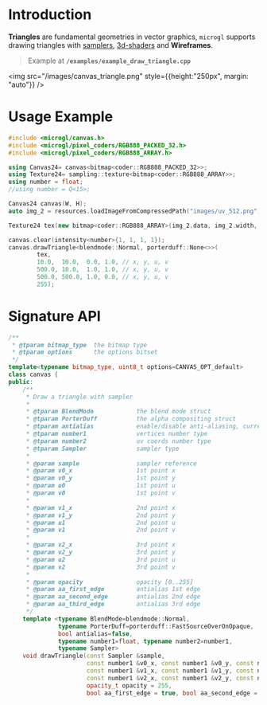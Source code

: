 # Introduction

**Triangles** are fundamental geometries in vector graphics, `microgl` supports drawing
triangles with [samplers](/docs/concepts/samplers), [3d-shaders](/docs/drawing/3d) and **Wireframes**.

> Example at **`/examples/example_draw_triangle.cpp`**

<img src="/images/canvas_triangle.png" style={{height:"250px", margin: "auto"}} />

# Usage Example

```cpp
#include <microgl/canvas.h>
#include <microgl/pixel_coders/RGB888_PACKED_32.h>
#include <microgl/pixel_coders/RGB888_ARRAY.h>

using Canvas24= canvas<bitmap<coder::RGB888_PACKED_32>>;
using Texture24= sampling::texture<bitmap<coder::RGB888_ARRAY>>;
using number = float;
//using number = Q<15>;

Canvas24 canvas(W, H);
auto img_2 = resources.loadImageFromCompressedPath("images/uv_512.png");

Texture24 tex(new bitmap<coder::RGB888_ARRAY>(img_2.data, img_2.width, img_2.height));

canvas.clear(intensity<number>{1, 1, 1, 1});
canvas.drawTriangle<blendmode::Normal, porterduff::None<>>(
        tex,
        10.0,  10.0,  0.0, 1.0, // x, y, u, v
        500.0, 10.0,  1.0, 1.0, // x, y, u, v
        500.0, 500.0, 1.0, 0.0, // x, y, u, v
        255);

```

# Signature API

```cpp
/**
 * @tparam bitmap_type  the bitmap type
 * @tparam options      the options bitset
 */
template<typename bitmap_type, uint8_t options=CANVAS_OPT_default>
class canvas {
public:
    /**
     * Draw a triangle with sampler
     *
     * @tparam BlendMode            the blend mode struct
     * @tparam PorterDuff           the alpha compositing struct
     * @tparam antialias            enable/disable anti-aliasing, currently NOT supported
     * @tparam number1              vertices number type
     * @tparam number2              uv coords number type
     * @tparam Sampler              sampler type
     *
     * @param sample                sampler reference
     * @param v0_x                  1st point x
     * @param v0_y                  1st point y
     * @param u0                    1st point u
     * @param v0                    1st point v
     *
     * @param v1_x                  2nd point x
     * @param v1_y                  2nd point y
     * @param u1                    2nd point u
     * @param v1                    2nd point v
     *
     * @param v2_x                  3rd point x
     * @param v2_y                  3rd point y
     * @param u2                    3rd point u
     * @param v2                    3rd point v
     *
     * @param opacity               opacity [0..255]
     * @param aa_first_edge         antialias 1st edge
     * @param aa_second_edge        antialias 2nd edge
     * @param aa_third_edge         antialias 3rd edge
     */
    template <typename BlendMode=blendmode::Normal,
              typename PorterDuff=porterduff::FastSourceOverOnOpaque,
              bool antialias=false, 
              typename number1=float, typename number2=number1, 
              typename Sampler>
    void drawTriangle(const Sampler &sample,
                      const number1 &v0_x, const number1 &v0_y, const number2 &u0, const number2 &v0,
                      const number1 &v1_x, const number1 &v1_y, const number2 &u1, const number2 &v1,
                      const number1 &v2_x, const number1 &v2_y, const number2 &u2, const number2 &v2,
                      opacity_t opacity = 255, 
                      bool aa_first_edge = true, bool aa_second_edge = true, bool aa_third_edge = true);

```

